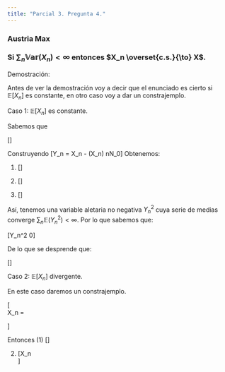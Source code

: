 ```yaml
---
title: "Parcial 3. Pregunta 4."
---
```

### Austria Max
### Si $\sum_{n} \mathbb{Var}(X_n) < \infty$ entonces $X_n \overset{c.s.}{\to} X$.



Demostración:

Antes de ver la demostración voy a decir que el enunciado es cierto si $\mathbb{E}[X_n]$ es constante, en otro caso voy a dar un constrajemplo.


Caso 1: $\mathbb{E}[X_n]$ es constante.


Sabemos que 

\[\begin{align*}
\sum_{n} \mathbb{Var}(X_n) < \infty &\implies \mathbb{Var}(X_n)<\infty \quad \forall n\in \mathbb{N}\\\\
&\implies \mathbb{E}(X_n)<\infty \quad \forall n\in \mathbb{N}
\end{align*}\]

Construyendo
\[Y_n = X_n - \mathbb{E}(X_n) \quad \mbox{para }n\geq N_0\]
Obtenemos:


(1)
\[\begin{align*}
\mathbb{E}(Y_n) &= \mathbb{E}[X_n - \mathbb{E}(X_n)]\\\\ 
&= \mathbb{E}(X_n) - \mathbb{E}(X_n)\\\\
&= 0\\\\
&\therefore \mathbb{E}(Y_n) = 0.
\end{align*}\]

(2)
\[\begin{align*}
\mathbb{Var}(Y_n) &= \mathbb{Var}[X_n - \mathbb{E}(X_n)]\\\\ 
&= \mathbb{Var}(X_n)\\\\
\end{align*}\]

(3)
\[\begin{align*}
\mathbb{Var}(Y_n) &= \mathbb{E}(Y_n^2) - \mathbb{E}(Y_n)^2\\\\ 
&= \mathbb{E}(Y_n^2)\\\\
&\therefore \sum_n\mathbb{E}(Y_n^2) < \infty.
\end{align*}\]

Así, tenemos una variable aletaria no negativa $Y_n^2$ cuya serie de medias converge $\sum_n \mathbb{E}(Y_n^2) < \infty$. Por lo que sabemos que:

\[Y_n^2 \overset{c.s.}{\to} 0\]

De lo que se desprende que:

\[\begin{align*}
Y_n^2 \overset{c.s.}{\to} 0 &\implies Y_n \overset{c.s.}{\to} 0\\\\
&\implies X_n \overset{c.s.}{\to} \mathbb{E}[X_n]\\\\
&\therefore X_n \overset{c.s.}{\to} c \quad \mbox{con} \quad c = \mathbb{E}(X_n).
\end{align*}\]

Caso 2:  $\mathbb{E}[X_n]$ divergente.

En este caso daremos un constrajemplo.

\[   
X_n = 
     \begin{cases}
       A_n \sim Unif(-\frac{1}{2^n},\frac{1}{2^n}) &\quad\text{si }n \text{ es par}\\
       1 + A_n &\quad\text{en otro caso.} \\ 
     \end{cases}
\]

Entonces 
(1)
\[\begin{align*}
\sum_n\mathbb{Var}(X_n) &= \sum_n \frac{[(\mathbb{E}[X_n]+\frac{1}{2^n}) - (\mathbb{E}[X_n]-\frac{1}{2^n})]^2}{12}\\\\
&= \sum_n \frac{(\frac{1}{2^{n-1}})^2}{12}<\infty.
\end{align*}\]

(2)
\[X_n \overset{c.s.}{\to}  
     \begin{cases}
         0  &\quad\text{si }n \text{ es par}\\
        1 &\quad\text{en otro caso.} \\ 
\end{cases}\]